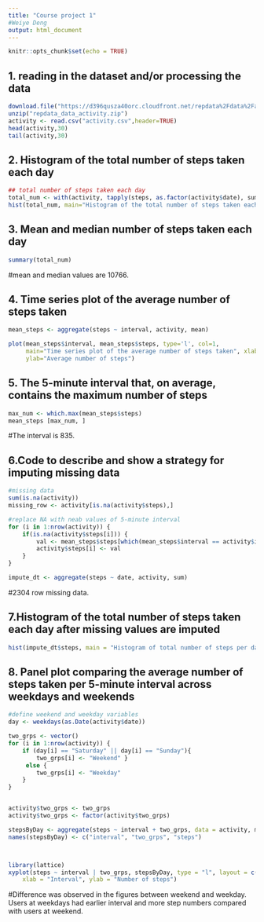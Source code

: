 ---
title: "Course project 1"
#Weiye Deng
output: html_document
---

```{r setup, include=FALSE}
knitr::opts_chunk$set(echo = TRUE)
```


## 1. reading in the dataset and/or processing the data
```{r}
download.file("https://d396qusza40orc.cloudfront.net/repdata%2Fdata%2Factivity.zip",destfile = "repdata_data_activity.zip",mode="wb")
unzip("repdata_data_activity.zip")
activity <- read.csv("activity.csv",header=TRUE)
head(activity,30)
tail(activity,30)
```

## 2. Histogram of the total number of steps taken each day
```{r}
## total number of steps taken each day
total_num <- with(activity, tapply(steps, as.factor(activity$date), sum, na.rm = T))
hist(total_num, main="Histogram of the total number of steps taken each day", xlab="Total number of steps", ylab="Frequemcy (%)")
```


## 3. Mean and median number of steps taken each day
```{r}
summary(total_num)
```
#mean and median values are 10766.

## 4. Time series plot of the average number of steps taken
```{r}
mean_steps <- aggregate(steps ~ interval, activity, mean)

plot(mean_steps$interval, mean_steps$steps, type='l', col=1, 
     main="Time series plot of the average number of steps taken", xlab="Interval", 
     ylab="Average number of steps")

```



## 5. The 5-minute interval that, on average, contains the maximum number of steps
```{r}
max_num <- which.max(mean_steps$steps)
mean_steps [max_num, ]

```
#The interval is 835.

## 6.Code to describe and show a strategy for imputing missing data
```{r}
#missing data
sum(is.na(activity))
missing_row <- activity[is.na(activity$steps),]

#replace NA with neab values of 5-minute interval
for (i in 1:nrow(activity)) {
    if(is.na(activity$steps[i])) {
        val <- mean_steps$steps[which(mean_steps$interval == activity$interval[i])]
        activity$steps[i] <- val 
    }
}

impute_dt <- aggregate(steps ~ date, activity, sum)


```
#2304 row missing data.



## 7.Histogram of the total number of steps taken each day after missing values are imputed
```{r}

hist(impute_dt$steps, main = "Histogram of total number of steps per day (Imputation)", xlab = "Steps per day")

```




## 8. Panel plot comparing the average number of steps taken per 5-minute interval across weekdays and weekends
```{r}
#define weekend and weekday variables
day <- weekdays(as.Date(activity$date))

two_grps <- vector()
for (i in 1:nrow(activity)) {
    if (day[i] == "Saturday" || day[i] == "Sunday"){
        two_grps[i] <- "Weekend" }
     else {
        two_grps[i] <- "Weekday"
    }
}


activity$two_grps <- two_grps
activity$two_grps <- factor(activity$two_grps)

stepsByDay <- aggregate(steps ~ interval + two_grps, data = activity, mean)
names(stepsByDay) <- c("interval", "two_grps", "steps")



library(lattice)
xyplot(steps ~ interval | two_grps, stepsByDay, type = "l", layout = c(1, 2), 
    xlab = "Interval", ylab = "Number of steps")


```
#Difference was observed in the figures between weekend and weekday. Users at weekdays had earlier interval and more step numbers compared with users at weekend.




















